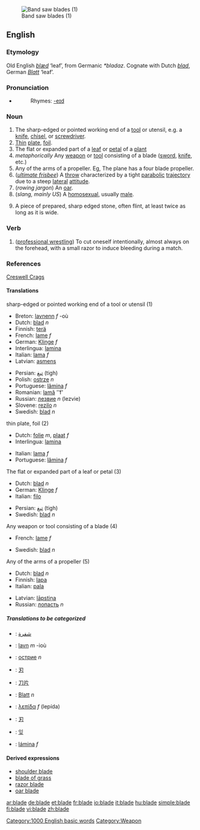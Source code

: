 [[Image:Band saw blades.jpg|thumb|right|Band saw blades (1)]]
==English==

===Etymology===
Old English ''[[blæd]]'' ‘leaf’, from Germanic ''*bladaz''.  Cognate with Dutch ''[[blad]]'', German ''[[Blatt]]'' ‘leaf’.

===Pronunciation===
*{{audio|en-us-blade.ogg|Audio (US)}}
*:Rhymes: [[Rhymes:English:-eɪd|-eɪd]]

===Noun===
{{en-noun}}

#The sharp-edged or pointed working end of a [[tool]] or utensil, e.g. a [[knife]], [[chisel]], or [[screwdriver]].
#[[thin|Thin]] [[plate]], [[foil]].
# The flat or expanded part of a [[leaf]] or [[petal]] of a [[plant]] 
#''metaphorically'' Any [[weapon]] or [[tool]] consisting of a blade ([[sword]], [[knife]], etc.)
#Any of the arms of a propeller. Eg, The plane has a four blade propeller.
#(''[[ultimate frisbee]]'') A [[throw]] characterized by a tight [[parabolic]] [[trajectory]] due to a steep [[lateral]] [[attitude]].
#(''rowing jargon'') An [[oar]].
#(''slang, mainly US'') A [[homosexual]], usually [[male]].
#{{archaeology}} A piece of prepared, sharp edged stone, often flint, at least twice as long as it is wide.

===Verb===
{{en-verb}}

#([[professional wrestling]]) To cut oneself intentionally, almost always on the forehead, with a small razor to induce bleeding during a match.

===References===
{{archaeology}} [http://www.creswell-crags.org.uk/Books_and_links/Glossary.htm#B Creswell Crags]

====Translations====
;sharp-edged or pointed working end of a tool or utensil (1)
{{top}}
*Breton: [[lavnenn]] ''f'' -où
*Dutch: [[blad]] ''n''
*Finnish: [[terä]]
*French: [[lame]] ''f''
*German: [[Klinge]] ''f''
*Interlingua: [[lamina]]
*Italian: [[lama]] ''f''
*Latvian: [[asmens]] {{m}}
{{mid}}
*Persian: [[تیغ]] (tigh)
*Polish: [[ostrze]] ''n''
*Portuguese: [[lâmina]] ''f''
*Romanian: [[lamă]] ''f'
*Russian: [[лезвие]] ''n'' (lezvie)
*Slovene: [[rezilo]] ''n''
*Swedish: [[blad]] ''n''
{{bottom}}

;thin plate, foil (2)
{{top}}
*Dutch: [[folie]] ''m'', [[plaat]] ''f''
*Interlingua: [[lamina]]
{{mid}}
*Italian: [[lama]] ''f''
*Portuguese: [[lâmina]] ''f''
{{bottom}}

;The flat or expanded part of a leaf or petal (3)
{{top}}
*Dutch: [[blad]] ''n''
*German: [[Klinge]] ''f''
*Italian: [[filo]] {{m}}
{{mid}}
*Persian: [[تیغ]] (tigh)
*Swedish: [[blad]] ''n''
{{bottom}}

;Any weapon or tool consisting of a blade (4)
{{top}}
*French: [[lame]] ''f''
{{mid}}
*Swedish: [[blad]] ''n''
{{bottom}}

;Any of the arms of a propeller (5)
{{top}}
*Dutch: [[blad]] ''n''
*Finnish: [[lapa]]
*Italian: [[pala]] {{f}}
{{mid}}
*Latvian: [[lāpstiņa]] {{f}}
*Russian: [[лопасть]] ''n''
{{bottom}}

=====Translations to be categorized=====
{{checktrans}}
{{top}}
*{{ttbc|Arabic}}: [[شفرة]]
*{{ttbc|Breton}}: [[lavn]] ''m'' -ioù
*{{ttbc|Bulgarian}}: [[острие]] ''n''
*{{ttbc|Chinese Characters}}: [[刃]]
*{{ttbc|Chinese}}: [[刀片]]
{{mid}}
*{{ttbc|German}}: [[Blatt]] ''n''
*{{ttbc|Greek}}: [[λεπίδα]] ''f'' (lepída)
*{{ttbc|Japanese}}: [[刃]]
*{{ttbc|Korean}}: [[잎]]
*{{ttbc|Spanish}}: [[lámina]] ''f''
{{bottom}}

====Derived expressions====
*[[shoulder blade]]
*[[blade of grass]]
*[[razor blade]]
*[[oar blade]]

[[Category:1000 English basic words]]
[[Category:Weapon]]

[[ar:blade]]
[[de:blade]]
[[et:blade]]
[[fr:blade]]
[[io:blade]]
[[it:blade]]
[[hu:blade]]
[[simple:blade]]
[[fi:blade]]
[[vi:blade]]
[[zh:blade]]